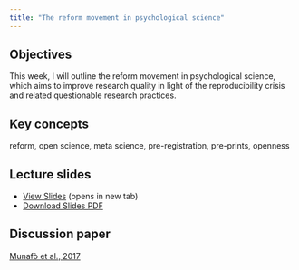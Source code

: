 ```yaml
---
title: "The reform movement in psychological science"
---
```


## Objectives

This week, I will outline the reform movement in psychological science, which aims to improve research quality in light of the reproducibility crisis and related questionable research practices.

::: {.callout-note icon="false"}
## Key concepts
reform, open science, meta science, pre-registration, pre-prints, openness

:::

## Lecture slides

- [View Slides](slides/week3/03_reform_slides.html){target="_blank"} (opens in new tab)
- [Download Slides PDF](slides/week3/03_reform_slides.pdf){download="03_reform_slides.pdf"}

## Discussion paper

[Munafò et al., 2017](https://www.nature.com/articles/s41562-016-0021)